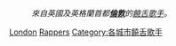 {{portal|英國}}
:''來自英國及英格蘭首都'''[[倫敦|倫敦]]'''的[[饒舌歌手|饒舌歌手]]。''
{{Commons cat|Rappers from London}}

{{DEFAULTSORT:London}}
[[Category:英格蘭饒舌歌手|London]]
[[Category:倫敦歌手|Rappers]]
[[Category:各城市饒舌歌手|Category:各城市饒舌歌手]]